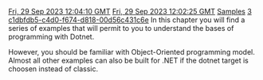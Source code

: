 [[Property:modification_date|Fri, 29 Sep 2023 12:04:10 GMT]]
[[Property:publication_date|Fri, 29 Sep 2023 12:02:25 GMT]]
[[Property:title|Samples]]
[[Property:weight|3]]
[[Property:uuid|c1dbfdb5-c4d0-f674-d818-00d56c431c6e]]
In this chapter you will find a series of examples that will permit to you to understand the bases of programming with Dotnet.

However, you should be familiar with Object-Oriented programming model. Almost all other examples can also be built for .NET if the dotnet target is choosen instead of classic.

{{Caution|Those examples were initially built for Eiffel .NET framework and may not work with .NETCore (net6.0, net7.0, ...) }}

{{Recommended|Visit the GitHub organization [https://github.com/EiffelNETCore] for more '''.NETCore examples''' (Machine Learning, ASP.NETCore, ...) using EiffelStudio .NET. }}


